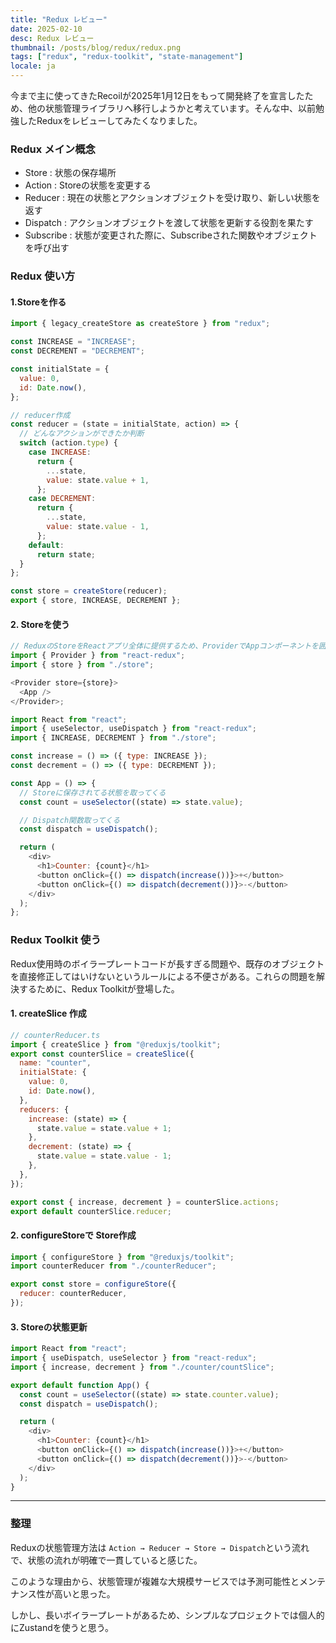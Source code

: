```yaml
---
title: "Redux レビュー"
date: 2025-02-10
desc: Redux レビュー
thumbnail: /posts/blog/redux/redux.png
tags: ["redux", "redux-toolkit", "state-management"]
locale: ja
---
```


今まで主に使ってきたRecoilが2025年1月12日をもって開発終了を宣言したため、他の状態管理ライブラリへ移行しようかと考えています。そんな中、以前勉強したReduxをレビューしてみたくなりました。

### Redux メイン概念

- Store : 状態の保存場所
- Action : Storeの状態を変更する
- Reducer : 現在の状態とアクションオブジェクトを受け取り、新しい状態を返す
- Dispatch : アクションオブジェクトを渡して状態を更新する役割を果たす
- Subscribe : 状態が変更された際に、Subscribeされた関数やオブジェクトを呼び出す

### Redux 使い方

#### 1.Storeを作る

```js
import { legacy_createStore as createStore } from "redux";

const INCREASE = "INCREASE";
const DECREMENT = "DECREMENT";

const initialState = {
  value: 0,
  id: Date.now(),
};

// reducer作成
const reducer = (state = initialState, action) => {
  // どんなアクションができたか判断
  switch (action.type) {
    case INCREASE:
      return {
        ...state,
        value: state.value + 1,
      };
    case DECREMENT:
      return {
        ...state,
        value: state.value - 1,
      };
    default:
      return state;
  }
};

const store = createStore(reducer);
export { store, INCREASE, DECREMENT };
```

#### 2. Storeを使う

```js
// ReduxのStoreをReactアプリ全体に提供するため、ProviderでAppコンポーネントを囲む
import { Provider } from "react-redux";
import { store } from "./store";

<Provider store={store}>
  <App />
</Provider>;
```

```js
import React from "react";
import { useSelector, useDispatch } from "react-redux";
import { INCREASE, DECREMENT } from "./store";

const increase = () => ({ type: INCREASE });
const decrement = () => ({ type: DECREMENT });

const App = () => {
  // Storeに保存されてる状態を取ってくる
  const count = useSelector((state) => state.value);

  // Dispatch関数取ってくる
  const dispatch = useDispatch();

  return (
    <div>
      <h1>Counter: {count}</h1>
      <button onClick={() => dispatch(increase())}>+</button>
      <button onClick={() => dispatch(decrement())}>-</button>
    </div>
  );
};
```

### Redux Toolkit 使う

Redux使用時のボイラープレートコードが長すぎる問題や、既存のオブジェクトを直接修正してはいけないというルールによる不便さがある。これらの問題を解決するために、Redux Toolkitが登場した。

#### 1. createSlice 作成

```js
// counterReducer.ts
import { createSlice } from "@reduxjs/toolkit";
export const counterSlice = createSlice({
  name: "counter",
  initialState: {
    value: 0,
    id: Date.now(),
  },
  reducers: {
    increase: (state) => {
      state.value = state.value + 1;
    },
    decrement: (state) => {
      state.value = state.value - 1;
    },
  },
});

export const { increase, decrement } = counterSlice.actions;
export default counterSlice.reducer;
```

#### 2. configureStoreで Store作成

```js
import { configureStore } from "@reduxjs/toolkit";
import counterReducer from "./counterReducer";

export const store = configureStore({
  reducer: counterReducer,
});
```

#### 3. Storeの状態更新

```js
import React from "react";
import { useDispatch, useSelector } from "react-redux";
import { increase, decrement } from "./counter/countSlice";

export default function App() {
  const count = useSelector((state) => state.counter.value);
  const dispatch = useDispatch();

  return (
    <div>
      <h1>Counter: {count}</h1>
      <button onClick={() => dispatch(increase())}>+</button>
      <button onClick={() => dispatch(decrement())}>-</button>
    </div>
  );
}
```

---

### 整理

Reduxの状態管理方法は `Action → Reducer → Store → Dispatch`という流れで、状態の流れが明確で一貫していると感じた。

このような理由から、状態管理が複雑な大規模サービスでは予測可能性とメンテナンス性が高いと思った。

しかし、長いボイラープレートがあるため、シンプルなプロジェクトでは個人的にZustandを使うと思う。
